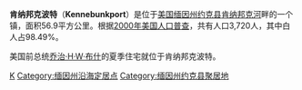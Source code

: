 {{Unreferenced |time=2010-02-16T13:00:10+00:00 }}
{{Infobox Settlement
| name = 肯纳邦克波特<br/>Kennebunkport
| image_skyline = Kennebunkport Dock Square.jpg
| imagesize = 250px
| image_caption = 
| image_flag = 
| image_shield = 
| pushpin_map = USA Maine
| pushpin_label_position = bottom
| subdivision_type = 国家
| subdivision_name = {{USA}}
| subdivision_type1 = [[美国行政区划|州]]
| subdivision_name1 = [[缅因州|缅因州]]
| subdivision_type2 = [[缅因州各县列表|县]]
| subdivision_name2 =  [[约克县_(缅因州)|约克县]]
| elevation_m = 8
| elevation_ft = 
| area_total_km2 = 56.9
| population_as_of = 2000年
| population_total = 3720
| population_density_km2 = auto
| timezone = [[EST|EST]]
| utc_offset = -4
| timezone_DST = [[EDT|EDT]]
| utc_offset_DST = -5
| latd = 43
| latm = 22
| lats = 51
| latNS = N
| longd = 70
| longm = 27
| longs = 7
| longEW = W
| website =  
}}
'''肯纳邦克波特'''（'''Kennebunkport'''）是位于[[美国|美国]][[缅因州|缅因州]][[约克县_(缅因州)|约克县]][[肯纳邦克河|肯纳邦克河]]畔的一个镇，面积56.9平方公里。根据[[2000年美国人口普查|2000年美国人口普查]]，共有人口3,720人，其中白人占98.49%。

美国前总统[[乔治·H·W·布什|乔治·H·W·布什]]的夏季住宅就位于肯纳邦克波特。

{{Maine-stub}}

[[Category:缅因州城市|K]]
[[Category:缅因州沿海定居点|Category:缅因州沿海定居点]]
[[Category:缅因州约克县聚居地|Category:缅因州约克县聚居地]]